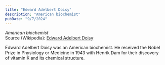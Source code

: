 ```yaml
---
title: "Edward Adelbert Doisy"
description: "American biochemist"
pubDate: "9/7/2024"
---
```


*American biochemist*  
Source (Wikipedia): [Edward Adelbert Doisy][1]

Edward Adelbert Doisy was an American biochemist. He received the Nobel Prize in Physiology or Medicine in 1943 with Henrik Dam for their discovery of vitamin K and its chemical structure.

[1]: https://en.wikipedia.org/wiki/Edward_Adelbert_Doisy
